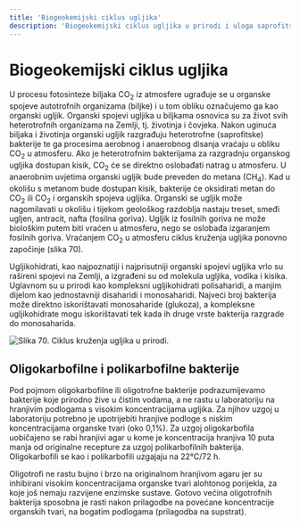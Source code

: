 ```yaml
---
title: 'Biogeokemijski ciklus ugljika'
description: 'Biogeokemijski ciklus ugljika u prirodi i uloga saprofitskih bakterija'
---
```


# Biogeokemijski ciklus ugljika

U procesu fotosinteze biljaka CO<sub>2</sub> iz atmosfere ugrađuje se u organske spojeve autotrofnih organizama (biljke) i u tom obliku označujemo ga kao organski ugljik. Organski spojevi ugljika u biljkama osnovica su za život svih heterotrofnih organizama na Zemlji, tj. životinja i čovjeka. Nakon uginuća biljaka i životinja organski ugljik razgrađuju heterotrofne (saprofitske) bakterije te ga procesima aerobnog i anaerobnog disanja vraćaju u obliku CO<sub>2</sub> u atmosferu. Ako je heterotrofnim bakterijama za razgradnju organskog ugljika dostupan kisik, CO<sub>2</sub> će se direktno oslobađati natrag u atmosferu. U anaerobnim uvjetima organski ugljik bude preveden do metana (CH<sub>4</sub>). Kad u okolišu s metanom bude dostupan kisik, bakterije će oksidirati metan do CO<sub>2</sub> ili CO<sub>2</sub> i organskih spojeva ugljika. Organski se ugljik može nagomilavati u okolišu i tijekom geološkog razdoblja nastaju treset, smeđi ugljen, antracit, nafta (fosilna goriva). Ugljik iz fosilnih goriva ne može biološkim putem biti vraćen u atmosferu, nego se oslobađa izgaranjem fosilnih goriva. Vraćanjem CO<sub>2</sub> u atmosferu ciklus kruženja ugljika ponovno započinje (slika 70).

Ugljikohidrati, kao najpoznatiji i najprisutniji organski spojevi ugljika vrlo su rašireni spojevi na Zemlji, a izgrađeni su od molekula ugljika, vodika i kisika. Uglavnom su u prirodi kao kompleksni ugljikohidrati polisaharidi, a manjim dijelom kao jednostavniji disaharidi i monosaharidi. Najveći broj bakterija može direktno iskorištavati monosaharide (glukoza), a kompleksne ugljikohidrate mogu iskorištavati tek kada ih druge vrste bakterija razgrade do monosaharida.

![Slika 70. Ciklus kruženja ugljika u prirodi.](/Images/slika70.jpg)

## Oligokarbofilne i polikarbofilne bakterije

Pod pojmom oligokarbofilne ili oligotrofne bakterije podrazumijevamo bakterije koje prirodno žive u čistim vodama, a ne rastu u laboratoriju na hranjivim podlogama s visokim koncentracijama ugljika. Za njihov uzgoj u laboratoriju potrebno je upotrijebiti hranjive podloge s niskim koncentracijama organske tvari (oko 0,1%). Za uzgoj oligokarbofila uobičajeno se rabi hranjivi agar u kome je koncentracija hranjiva 10 puta manja od originalne recepture za uzgoj polikarbofilnih bakterija. Oligokarbofili se kao i polikarbofili uzgajaju na 22°C/72 h.

Oligotrofi ne rastu bujno i brzo na originalnom hranjivom agaru jer su inhibirani visokim koncentracijama organske tvari alohtonog porijekla, za koje još nemaju razvijene enzimske sustave. Gotovo većina oligotrofnih bakterija sposobna je rasti nakon prilagodbe na povećane koncentracije organskih tvari, na bogatim podlogama (prilagodba na supstrat).
